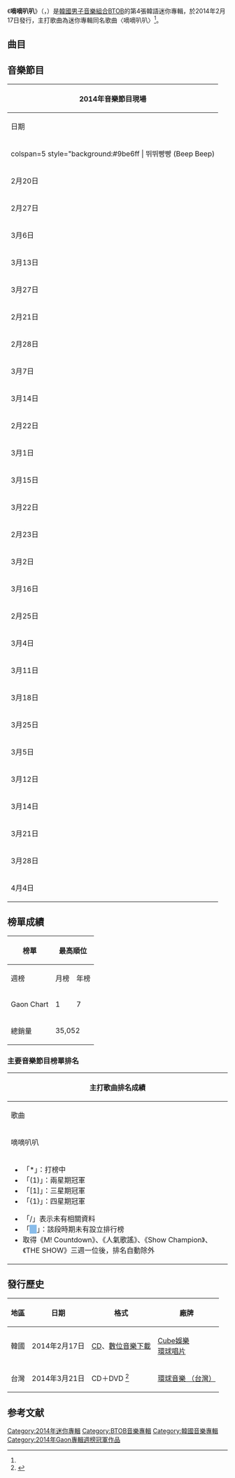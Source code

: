 {{Infobox Album
| Name = 嘀嘀叭叭<br>{{lang|ko|뛰뛰빵빵}}
| Cover = BTOB ttwittwi ppangppang.jpg
| Artist = [[BTOB|BTOB]]
| Type = EP
| Released = 2014年2月17日<ref name="Release">{{cite web|title=Check out BTOB's full 'Beep Beep' comeback album!|url=http://www.allkpop.com/article/2014/02/check-out-btobs-full-beep-beep-comeback-album|date=2014-02-16|accessdate=2014-11-24|language=en|archive-date=2018-01-07|archive-url=https://web.archive.org/web/20180107102605/https://www.allkpop.com/article/2014/02/check-out-btobs-full-beep-beep-comeback-album|dead-url=no}}</ref>
| Format = [[CD|CD]]、[[數位音樂下載|數位音樂下載]]
| Recorded = 2014年
| Genre = {{hlist | [[韓語流行音樂|韓語流行音樂]] | [[舞蹈|舞蹈]] | [[Ballad|Ballad]]<ref>{{Cite web |url=https://www.melon.com/album/detail.htm?albumId=2233451 |title=뛰뛰빵빵 - Melon |accessdate=2018-07-03 |archive-date=2019-03-23 |archive-url=https://web.archive.org/web/20190323143145/https://www.melon.com/album/detail.htm%3FalbumId%3D2233451 |dead-url=no }}</ref>}}
| Length = 18:27
| Label = {{hlist | [[Cube娛樂|Cube娛樂]] | [[環球唱片|環球唱片]]}}
| Producer = 洪勝成（{{lang|ko|홍승성}}）
| Certification  = 
| Chart position = * 週榜最高排名第1位<small>（2月22日，[[Gaon_Chart|Gaon]]）</small> 
* 月榜最高排名第7位<small>（2月，[[Gaon_Chart|Gaon]]）</small> 
| Last album = [[Thriller_(BTOB迷你專輯)|Thriller]]<br>（2013年）
| This album = '''嘀嘀叭叭'''<br>（2014年）
| Next album = [[Move_(BTOB迷你專輯)|Move]]<br>（2014年）
| Misc = {{Singles
 | Type           = EP
 | Single 1       = 嘀嘀叭叭（{{lang|ko|뛰뛰빵빵}}）
 | Single 1 date  = {{Start date|2014|2|16}}
}}
{{External music video|Type=EP| {{Youtube|qgtaSJ3PSMM|뛰뛰빵빵 (Beep Beep)}}
}}
}}

《'''嘀嘀叭叭'''》（{{lang-ko|'''뛰뛰빵빵'''}}，{{lang-en|'''Beep Beep'''}}）是[[韓國|韓國]][[男子音樂組合|男子音樂組合]][[BTOB|BTOB]]的第4張韓語迷你專輯，於2014年2月17日發行，主打歌曲為迷你專輯同名歌曲〈嘀嘀叭叭〉<ref name="Release"/>。

== 曲目 ==
{{Track listing
| title1          = '''嘀嘀叭叭'''
| note1           = {{lang|ko|뛰뛰빵빵}}
| music1          = 勇敢兄弟<br>大象王國（{{lang|ko|코끼리왕국}}）
| lyrics1         = [[勇敢兄弟|勇敢兄弟]]
| arranger1       = 李閔貞（{{lang|ko|이민정}}）
| length1         = 3:28

| title2          = 結束了嗎
| note2           = {{lang|ko|끝난 건가요}}
| music2          = 李奎勳（{{lang|ko|이규훈}}）
| lyrics2         = 李昌勤（{{lang|ko|이창근}}）<br>李承禹（{{lang|ko|이승우}}）
| arranger2       = 李奎勳（{{lang|ko|이규훈}}）<br>宋榮旻（{{lang|ko|송영민}}）<br>李基勇（{{lang|ko|이기용}}）
| length2         = 3:52

| title3          = -{喂}-？
| note3           = {{lang|ko|여보세요}}
| music3          = Team One Sound
| lyrics3         = Team One Sound
| arranger3       = Team One Sound
| length3         = 3:05

| title4          = Hello Mello
| music4          = 鄭鎰勳<br>李旼赫
| lyrics4         = [[鄭鎰勳|鄭鎰勳]]<br>[[李旼赫|李旼赫]]
| arranger4       = 徐在宇（{{lang|ko|서재우}}）<br>朴三楚（{{lang|ko|빅싼초}}）
| length4         = 3:40

| title5          = 不會結束的（Melody）
| note5           = {{lang|ko|끝나지 않을 (Melody)}}
| music5          = 任炫植<br>李昌燮<br>徐恩光
| lyrics5         = [[任炫植|任炫植]]<br>[[李昌燮|李昌燮]]<br>[[徐恩光|徐恩光]]
| arranger5       = 徐在宇
| length5         = 4:21

}}

== 音樂節目 ==
{| class="wikitable" style="text-align:center"
! colspan=5 | 2014年音樂節目現場
|-
! 日期 !! 電視台 !! 節目名稱 !! 舞台片段 !! 備註
|-
! colspan=5 style="background:#9be6ff | 뛰뛰빵빵 (Beep Beep)
|-
| 2月20日
| rowspan=5 | [[Mnet|Mnet]]
| rowspan=5 | [[M_Countdown|M Countdown]]
| <ref>[https://www.youtube.com/watch?v=FB3D2MKvM-Y 140220]</ref>
| Comeback Stage
|-
| 2月27日
| <ref>{{Cite web |url=https://www.youtube.com/watch?v=1oLDqYQwS18 |title=140227 |access-date=2018-07-07 |archive-date=2021-03-24 |archive-url=https://web.archive.org/web/20210324092111/https://www.youtube.com/watch?v=1oLDqYQwS18 |dead-url=no }}</ref>
| rowspan=3 | 
|-
| 3月6日
| <ref>[https://www.youtube.com/watch?v=-R3tvqgOyd8 140306]</ref>
|-
| 3月13日
| <ref>{{Cite web |url=https://www.youtube.com/watch?v=2Y8Q6zILM-g |title=140313 |accessdate=2018-07-07 |archive-date=2016-10-22 |archive-url=https://web.archive.org/web/20161022120642/https://www.youtube.com/watch?v=2Y8Q6zILM-g |dead-url=no }}</ref>
|-
| 3月27日
| <ref>[https://www.youtube.com/watch?v=eky3TafqdVg 140327]</ref>
| Goodbye Stage
|-
| 2月21日
| rowspan=4 | [[KBS|KBS]]
| rowspan=4 | [[Music_Bank|Music Bank]]
| <ref>{{Cite web |url=https://www.youtube.com/watch?v=g6Q8ewHROWU |title=140221 |accessdate=2018-07-07 |archive-date=2019-03-09 |archive-url=https://web.archive.org/web/20190309024649/https://www.youtube.com/watch?v=g6Q8ewHROWU |dead-url=no }}</ref>
| Comeback Stage
|-
| 2月28日
| <ref>[https://www.youtube.com/watch?v=_DuDKEFXRqU?t=36m23s 140228]</ref>
| rowspan=3 | 
|-
| 3月7日
| <ref>[https://www.youtube.com/watch?v=TJVQ8WqJlvI?t=49m9s 140307]</ref>
|-
| 3月14日
| <ref>[https://www.youtube.com/watch?v=AWaXTVk_sus?t=37m39s 140314]</ref>
|-
| 2月22日
| rowspan=4 | [[MBC|MBC]]
| rowspan=4 | [[Show!_音樂中心|Show! 音樂中心]]
| <ref>{{Cite web |url=https://www.youtube.com/watch?v=-TjHVq9UYV8 |title=140222 |accessdate=2018-07-07 |archive-date=2017-07-22 |archive-url=https://web.archive.org/web/20170722162428/https://www.youtube.com/watch?v=-TjHVq9UYV8 |dead-url=no }}</ref>
| Comeback Stage
|-
| 3月1日
| <ref>{{Cite web |url=https://www.youtube.com/watch?v=1TuOrAWajQg |title=140301 |accessdate=2018-07-07 |archive-date=2019-04-27 |archive-url=https://web.archive.org/web/20190427041657/https://www.youtube.com/watch?v=1TuOrAWajQg |dead-url=no }}</ref>
| rowspan=3 | 
|-
| 3月15日
| <ref>{{Cite web |url=https://www.youtube.com/watch?v=SxGT0zWraE8 |title=140315 |access-date=2018-07-07 |archive-date=2021-03-25 |archive-url=https://web.archive.org/web/20210325132338/https://www.youtube.com/watch?v=SxGT0zWraE8 |dead-url=no }}</ref>
|-
| 3月22日
| <ref>{{Cite web |url=https://www.youtube.com/watch?v=cslREwJCAyY |title=140322 |accessdate=2018-07-07 |archive-date=2016-03-01 |archive-url=https://web.archive.org/web/20160301203522/https://www.youtube.com/watch?v=cslREwJCAyY |dead-url=no }}</ref>
|-
| 2月23日
| rowspan=3 | [[SBS_(韓國)|SBS]]
| rowspan=3 | [[人氣歌謠|人氣歌謠]]
| <ref>{{Cite web |url=https://www.youtube.com/watch?v=l-sZT_iXwAk |title=140223 |accessdate=2018-07-07 |archive-date=2019-04-01 |archive-url=https://web.archive.org/web/20190401064034/https://www.youtube.com/watch?v=l-sZT_iXwAk |dead-url=no }}</ref>
| Comeback Stage
|-
| 3月2日
| <ref>{{Cite web |url=https://www.youtube.com/watch?v=zPEt0a9xaT4 |title=140302 |accessdate=2018-07-07 |archive-date=2015-11-18 |archive-url=https://web.archive.org/web/20151118093546/https://www.youtube.com/watch?v=zPEt0a9xaT4 |dead-url=no }}</ref>
| rowspan=2 | 
|-
| 3月16日
| <ref>{{Cite web |url=https://www.youtube.com/watch?v=94Md4QQzEnw |title=140316 |accessdate=2018-07-07 |archive-date=2017-02-07 |archive-url=https://web.archive.org/web/20170207151256/https://www.youtube.com/watch?v=94Md4QQzEnw |dead-url=no }}</ref>
|-
| 2月25日
| rowspan=5 | [[SBS_MTV|SBS MTV]]
| rowspan=5 | [[THE_SHOW_(SBS_MTV節目)|THE SHOW]]
| <ref>{{Cite web |url=https://www.youtube.com/watch?v=a3ZiFM8ToEA |title=140225 |access-date=2018-07-07 |archive-date=2021-07-23 |archive-url=https://web.archive.org/web/20210723013603/https://www.youtube.com/watch?v=a3ZiFM8ToEA |dead-url=no }}</ref>
| Comeback Stage
|-
| 3月4日
| －
| rowspan=4 | 
|-
| 3月11日
| <ref>{{Cite web |url=https://www.youtube.com/watch?v=bYL53QzJQf8 |title=140311 |access-date=2018-07-07 |archive-date=2021-07-23 |archive-url=https://web.archive.org/web/20210723221601/https://www.youtube.com/watch?v=bYL53QzJQf8 |dead-url=no }}</ref>
|-
| 3月18日
| －
|-
| 3月25日
| －
|-
| 3月5日
| rowspan=2 | [[MBC|MBC Every1]]
| rowspan=2 | [[Show_Champion|Show Champion]]
| <ref>{{Cite web |url=https://www.youtube.com/watch?v=XW6EaxebdG0 |title=140305 |access-date=2018-07-07 |archive-date=2021-03-16 |archive-url=https://web.archive.org/web/20210316001907/https://www.youtube.com/watch?v=XW6EaxebdG0 |dead-url=no }}</ref>
| Comeback Stage
|-
| 3月12日
| <ref>{{Cite web |url=https://www.youtube.com/watch?v=kbrqa3-y-sw |title=140312 |accessdate=2018-07-07 |archive-date=2020-09-04 |archive-url=https://web.archive.org/web/20200904145313/https://www.youtube.com/watch?v=kbrqa3-y-sw |dead-url=no }}</ref>
| rowspan=4 | 
|-
| 3月14日
| rowspan=4 | [[阿里郎電視台|阿里郎電視台]]
| rowspan=4 | Simply Kpop
| <ref>{{Cite web |url=https://www.youtube.com/watch?v=29aqfUJx2NI |title=140314 |accessdate=2018-07-07 |archive-date=2015-10-01 |archive-url=https://web.archive.org/web/20151001004434/https://www.youtube.com/watch?v=29aqfUJx2NI |dead-url=no }}</ref>
|-
| 3月21日
| <ref>{{Cite web |url=https://www.youtube.com/watch?v=qQwUEQKeKV4 |title=140321 |accessdate=2018-07-07 |archive-date=2014-11-03 |archive-url=https://web.archive.org/web/20141103231007/https://www.youtube.com/watch?v=qQwUEQKeKV4 |dead-url=no }}</ref>
|-
| 3月28日
| <ref>{{Cite web |url=https://www.youtube.com/watch?v=KxC1MzIftqw |title=140328 |access-date=2018-07-07 |archive-date=2019-05-22 |archive-url=https://web.archive.org/web/20190522235559/https://www.youtube.com/watch?v=KxC1MzIftqw |dead-url=no }}</ref>
|-
| 4月4日
| <ref>{{Cite web |url=https://www.youtube.com/watch?v=Fw7ly8NAV5Q |title=140404 |accessdate=2018-07-07 |archive-date=2017-12-04 |archive-url=https://web.archive.org/web/20171204111530/https://www.youtube.com/watch?v=Fw7ly8NAV5Q |dead-url=no }}</ref>
| Goodbye Stage<br>''結束了嗎 + Beep Beep''
|}

== 榜單成績 ==
{| class="wikitable sortable" style="text-align:center"
|-
! rowspan=2 | 榜單
! colspan=3 | 最高順位
! rowspan=2 | 參考資料
|-
! 週榜
! 月榜
! 年榜
|-
! Gaon Chart
| 1
| 7
| 58
| rowspan=2 | <ref>* {{cite web|url=http://www.gaonchart.co.kr/main/section/chart/album.gaon?nationGbn=T&serviceGbn=&targetTime=09&hitYear=2014&termGbn=week|title=2014년 09주차 Album Chart|work=Gaon Charts|accessdate=2014-11-24|language=ko|deadurl=yes|archiveurl=https://web.archive.org/web/20150209130832/http://www.gaonchart.co.kr/main/section/chart/album.gaon?nationGbn=T&serviceGbn=&targetTime=09&hitYear=2014&termGbn=week|archivedate=2015-02-09}}
* {{cite web|url=http://www.gaonchart.co.kr/main/section/chart/album.gaon?nationGbn=T&serviceGbn=&targetTime=2014&hitYear=2014&termGbn=year|title=2014년 Album Chart|work=Gaon Charts|accessdate=2020-05-03|language=ko|deadurl=yes|archive-url=https://web.archive.org/web/20160909235731/http://gaonchart.co.kr/main/section/chart/album.gaon?pageNo=4&nationGbn=T&serviceGbn=&targetTime=2014&hitYear=2014&termGbn=year|archive-date=2016-09-09}}</ref><ref>{{cite web|url=http://www.gaonchart.co.kr/main/section/chart/online.gaon?nationGbn=T&serviceGbn=ALL&targetTime=09&hitYear=2014&termGbn=week|title=2014년 09주차 Digital Chart|work=Gaon Chart|accessdate=2014-11-24|language=ko|deadurl=yes|archiveurl=https://web.archive.org/web/20150209131609/http://www.gaonchart.co.kr/main/section/chart/online.gaon?nationGbn=T&serviceGbn=ALL&targetTime=09&hitYear=2014&termGbn=week|archivedate=2015-02-09}}
:; Beep Beep
:* 週榜：18
:* 月榜：62</ref>
|-
! 總銷量
| colspan=3 | 35,052
|}

=== 主要音樂節目榜單排名 ===
{|class="wikitable" style="font-size:small"
! colspan="8" | 主打歌曲排名成績
|-
! 歌曲
! <small>[[Mnet媒體|Mnet]]<br />《[[M_Countdown|M Countdown]]》</small>
! <small>[[KBS第2頻道|KBS2]]<br />《[[音樂銀行|Music Bank]]》</small>
! <small>[[文化廣播_(韓國)|MBC]]<br />《[[Show!_音樂中心|Show! 音樂中心]]》</small>
! <small>[[SBS_(韓國)|SBS]]<br />《[[人氣歌謠|人氣歌謠]]》</small>
! <small>[[MBC_Plus_Media|MBC Music]]<br>《[[Show_Champion|Show Champion]]》</small>
! <small>[[SBS_MTV|SBS MTV]] <br />《[[THE_SHOW_(SBS_MTV節目)|THE SHOW]]》</small>
! 備註
|-
| 嘀嘀叭叭 || 3 || 3 || 3 || 3 || 5 || bgcolor="#88bcea" |   || 
|-
| colspan="8" |
{{col-begin}}
{{col-2}}
*「*」：打榜中
*「(1)」：兩星期冠軍
*「[1]」：三星期冠軍
*「{1}」：四星期冠軍
{{col-break}}
*「/」表示未有相關資料
*「<span style="background:#88bcea">　</span>」：該段時期未有設立排行榜
* 取得《M! Countdown》、《人氣歌謠》、《Show Champion》、《THE SHOW》三週一位後，排名自動除外
{{col-end}}
|}

== 發行歷史 ==
{| class="wikitable"
|-
! scope="col"| 地區 !! 日期 !! 格式 !! 廠牌 
|-
! 韓國
! 2014年2月17日
| [[CD|CD]]、[[數位音樂下載|數位音樂下載]]
! [[Cube娛樂|Cube娛樂]]<br>[[環球唱片|環球唱片]]
|-
! 台灣
! 2014年3月21日
| CD＋DVD <ref>{{cite web|url=http://www.5music.com.tw/CDList-C.asp?cdno=435405679142|title=五大唱片|publisher=五大唱片|accessdate=2014-11-24|language=|archive-date=2015-11-20|archive-url=https://web.archive.org/web/20151120051441/http://www.5music.com.tw/CDList-C.asp?cdno=435405679142|dead-url=no}}</ref>
! [[環球音樂_(台灣)|環球音樂 （台灣）]]
|}

== 参考文献 ==
{{reflist}}
{{BTOB}}
{{Gaon專輯週榜冠軍 (2014年)|2014年2月22日}}

{{DEFAULTSORT:Move}}
[[Category:2014年迷你專輯|Category:2014年迷你專輯]]
[[Category:BTOB音樂專輯|Category:BTOB音樂專輯]]
[[Category:韓國音樂專輯|Category:韓國音樂專輯]]
[[Category:2014年Gaon專輯週榜冠軍作品|Category:2014年Gaon專輯週榜冠軍作品]]